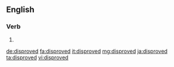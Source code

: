 ==English==

===Verb===
{{head|en}}

# {{en-past of|disprove}}

[[de:disproved]]
[[fa:disproved]]
[[it:disproved]]
[[mg:disproved]]
[[ja:disproved]]
[[ta:disproved]]
[[vi:disproved]]